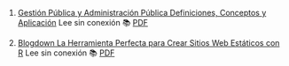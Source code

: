 1.  [Gestión Pública y Administración Pública Definiciones, Conceptos y Aplicación](https://achalmaedison.netlify.app/blog/posts/2021-10-01-gestion-publica-administracion-publica-definiciones-conceptos-aplicacion) Lee sin conexión 📚  [PDF](https://achalmaedison.netlify.app/blog/posts/2021-10-01-gestion-publica-administracion-publica-definiciones-conceptos-aplicacion/index.pdf)

2. [Blogdown La Herramienta Perfecta para Crear Sitios Web Estáticos con R](https://achalmaedison.netlify.app/blog/posts/2021-07-14-comandos-blogdown) Lee sin conexión 📚  [PDF](https://achalmaedison.netlify.app/blog/posts/2021-07-14-comandos-blogdown/index.pdf)
